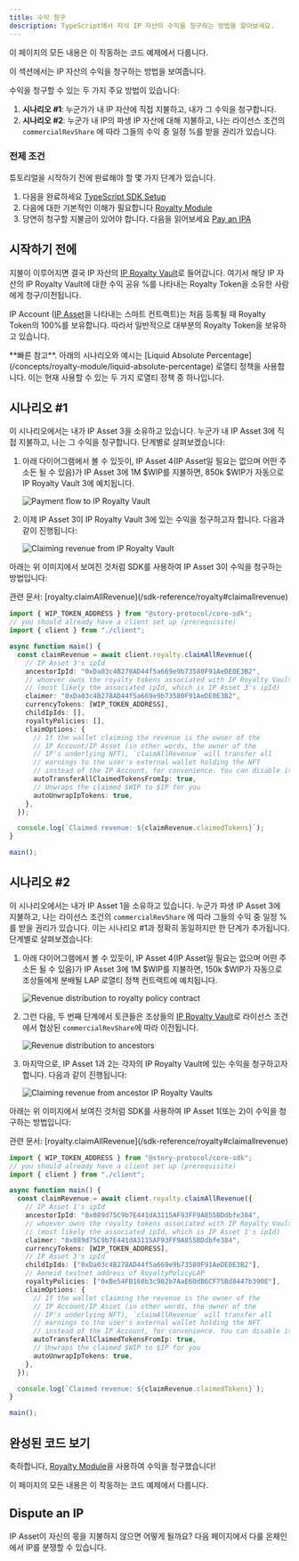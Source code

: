 ```yaml
---
title: 수익 청구
description: TypeScript에서 자식 IP 자산의 수익을 청구하는 방법을 알아보세요.
---
```


<CardGroup cols={1}>
  <Card title="Completed Code" href="https://github.com/storyprotocol/typescript-tutorial/blob/main/scripts/derivative/registerDerivativeCommercial.ts" icon="thumbs-up">
    이 페이지의 모든 내용은 이 작동하는 코드 예제에서 다룹니다.
  </Card>
</CardGroup>

이 섹션에서는 IP 자산의 수익을 청구하는 방법을 보여줍니다.

수익을 청구할 수 있는 두 가지 주요 방법이 있습니다:

1. **시나리오 #1**: 누군가가 내 IP 자산에 직접 지불하고, 내가 그 수익을 청구합니다.
2. **시나리오 #2**: 누군가 내 IP의 파생 IP 자산에 대해 지불하고, 나는 라이선스 조건의 `commercialRevShare` 에 따라 그들의 수익 중 일정 %를 받을 권리가 있습니다.

### 전제 조건

튜토리얼을 시작하기 전에 완료해야 할 몇 가지 단계가 있습니다.

1. 다음을 완료하세요 [TypeScript SDK Setup](/developers/typescript-sdk/setup)
2. 다음에 대한 기본적인 이해가 필요합니다 [Royalty Module](/concepts/royalty-module)
3. 당연히 청구할 지불금이 있어야 합니다. 다음을 읽어보세요 [Pay an IPA](/developers/typescript-sdk/pay-ipa)

## 시작하기 전에

지불이 이루어지면 결국 IP 자산의 [IP Royalty Vault](/concepts/royalty-module/ip-royalty-vault)로 들어갑니다. 여기서 해당 IP 자산의 IP Royalty Vault에 대한 수익 공유 %를 나타내는 Royalty Token을 소유한 사람에게 청구/이전됩니다.

IP Account ([IP Asset](/concepts/ip-asset)을 나타내는 스마트 컨트랙트)는 처음 등록될 때 Royalty Token의 100%를 보유합니다. 따라서 일반적으로 대부분의 Royalty Token을 보유하고 있습니다.

<Note>
  **빠른 참고**. 아래의 시나리오와 예시는 [Liquid Absolute Percentage](/concepts/royalty-module/liquid-absolute-percentage) 로열티 정책을 사용합니다. 이는 현재 사용할 수 있는 두 가지 로열티 정책 중 하나입니다.
</Note>

## 시나리오 #1

이 시나리오에서는 내가 IP Asset 3을 소유하고 있습니다. 누군가 내 IP Asset 3에 직접 지불하고, 나는 그 수익을 청구합니다. 단계별로 살펴보겠습니다:

1. 아래 다이어그램에서 볼 수 있듯이, IP Asset 4(IP Asset일 필요는 없으며 어떤 주소든 될 수 있음)가 IP Asset 3에 1M \$WIP를 지불하면, 850k \$WIP가 자동으로 IP Royalty Vault 3에 예치됩니다.

   <Frame>
     <img src="/images/concepts/lap-1.png" alt="Payment flow to IP Royalty Vault" />
   </Frame>

2. 이제 IP Asset 3이 IP Royalty Vault 3에 있는 수익을 청구하고자 합니다. 다음과 같이 진행됩니다:

   <Frame>
     <img src="/images/concepts/lap-3.png" alt="Claiming revenue from IP Royalty Vault" />
   </Frame>

아래는 위 이미지에서 보여진 것처럼 SDK를 사용하여 IP Asset 3이 수익을 청구하는 방법입니다:

<Info>
  관련 문서:
  [royalty.claimAllRevenue](/sdk-reference/royalty#claimallrevenue)
</Info>

```typescript main.ts
import { WIP_TOKEN_ADDRESS } from "@story-protocol/core-sdk";
// you should already have a client set up (prerequisite)
import { client } from "./client";

async function main() {
  const claimRevenue = await client.royalty.claimAllRevenue({
    // IP Asset 3's ipId
    ancestorIpId: "0xDa03c4B278AD44f5a669e9b73580F91AeDE0E3B2",
    // whoever owns the royalty tokens associated with IP Royalty Vault 3
    // (most likely the associated ipId, which is IP Asset 3's ipId)
    claimer: "0xDa03c4B278AD44f5a669e9b73580F91AeDE0E3B2",
    currencyTokens: [WIP_TOKEN_ADDRESS],
    childIpIds: [],
    royaltyPolicies: [],
    claimOptions: {
      // If the wallet claiming the revenue is the owner of the
      // IP Account/IP Asset (in other words, the owner of the
      // IP's underlying NFT), `claimAllRevenue` will transfer all
      // earnings to the user's external wallet holding the NFT
      // instead of the IP Account, for convenience. You can disable it here.
      autoTransferAllClaimedTokensFromIp: true,
      // Unwraps the claimed $WIP to $IP for you
      autoUnwrapIpTokens: true,
    },
  });

  console.log(`Claimed revenue: ${claimRevenue.claimedTokens}`);
}

main();
```

## 시나리오 #2

이 시나리오에서는 내가 IP Asset 1을 소유하고 있습니다. 누군가 파생 IP Asset 3에 지불하고, 나는 라이선스 조건의 `commercialRevShare` 에 따라 그들의 수익 중 일정 %를 받을 권리가 있습니다. 이는 시나리오 #1과 정확히 동일하지만 한 단계가 추가됩니다. 단계별로 살펴보겠습니다:

1. 아래 다이어그램에서 볼 수 있듯이, IP Asset 4(IP Asset일 필요는 없으며 어떤 주소든 될 수 있음)가 IP Asset 3에 1M \$WIP를 지불하면, 150k \$WIP가 자동으로 조상들에게 분배될 LAP 로열티 정책 컨트랙트에 예치됩니다.

   <Frame>
     <img src="/images/concepts/lap-1.png" alt="Revenue distribution to royalty policy contract" />
   </Frame>

2. 그런 다음, 두 번째 단계에서 토큰들은 조상들의 [IP Royalty Vault](/concepts/royalty-module/ip-royalty-vault)로 라이선스 조건에서 협상된 `commercialRevShare`에 따라 이전됩니다.

   <Frame>
     <img src="/images/concepts/lap-2.png" alt="Revenue distribution to ancestors" />
   </Frame>

3. 마지막으로, IP Asset 1과 2는 각자의 IP Royalty Vault에 있는 수익을 청구하고자 합니다. 다음과 같이 진행됩니다:

   <Frame>
     <img src="/images/concepts/lap-3.png" alt="Claiming revenue from ancestor IP Royalty Vaults" />
   </Frame>

아래는 위 이미지에서 보여진 것처럼 SDK를 사용하여 IP Asset 1(또는 2)이 수익을 청구하는 방법입니다:

<Info>
  관련 문서:
  [royalty.claimAllRevenue](/sdk-reference/royalty#claimallrevenue)
</Info>

```typescript main.ts
import { WIP_TOKEN_ADDRESS } from "@story-protocol/core-sdk";
// you should already have a client set up (prerequisite)
import { client } from "./client";

async function main() {
  const claimRevenue = await client.royalty.claimAllRevenue({
    // IP Asset 1's ipId
    ancestorIpId: "0x089d75C9b7E441dA3115AF93FF9A855BDdbfe384",
    // whoever owns the royalty tokens associated with IP Royalty Vault 1
    // (most likely the associated ipId, which is IP Asset 1's ipId)
    claimer: "0x089d75C9b7E441dA3115AF93FF9A855BDdbfe384",
    currencyTokens: [WIP_TOKEN_ADDRESS],
    // IP Asset 3's ipId
    childIpIds: ["0xDa03c4B278AD44f5a669e9b73580F91AeDE0E3B2"],
    // Aeneid testnet address of RoyaltyPolicyLAP
    royaltyPolicies: ["0xBe54FB168b3c982b7AaE60dB6CF75Bd8447b390E"],
    claimOptions: {
      // If the wallet claiming the revenue is the owner of the
      // IP Account/IP Asset (in other words, the owner of the
      // IP's underlying NFT), `claimAllRevenue` will transfer all
      // earnings to the user's external wallet holding the NFT
      // instead of the IP Account, for convenience. You can disable it here.
      autoTransferAllClaimedTokensFromIp: true,
      // Unwraps the claimed $WIP to $IP for you
      autoUnwrapIpTokens: true,
    },
  });

  console.log(`Claimed revenue: ${claimRevenue.claimedTokens}`);
}

main();
```

## 완성된 코드 보기

축하합니다, [Royalty Module](/concepts/royalty-module)을 사용하여 수익을 청구했습니다!

<CardGroup cols={1}>
  <Card title="Completed Code" href="https://github.com/storyprotocol/typescript-tutorial/blob/main/scripts/derivative/registerDerivativeCommercial.ts" icon="thumbs-up">
    이 페이지의 모든 내용은 이 작동하는 코드 예제에서 다룹니다.
  </Card>
</CardGroup>

## Dispute an IP

IP Asset이 자신의 몫을 지불하지 않으면 어떻게 될까요? 다음 페이지에서 다룰 온체인에서 IP를 분쟁할 수 있습니다.
